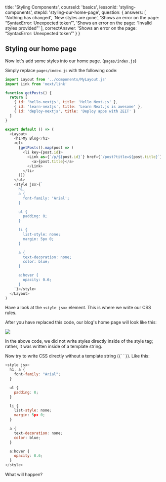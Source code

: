 
  title: 'Styling Components',
  courseId: 'basics',
  lessonId: 'styling-components',
  stepId: 'styling-our-home-page',
  question: {
    answers: [
      'Nothing has changed',
      'New styles are gone',
      'Shows an error on the page: “SyntaxError: Unexpected token”',
      'Shows an error on the page: “Invalid styles provided”'
    ],
    correctAnswer: 'Shows an error on the page: “SyntaxError: Unexpected token”'
  }
}

## Styling our home page

Now let's add some styles into our home page. (`pages/index.js`)

Simply replace `pages/index.js` with the following code:

```js
import Layout from '../components/MyLayout.js'
import Link from 'next/link'

function getPosts() {
  return [
    { id: 'hello-nextjs', title: 'Hello Next.js' },
    { id: 'learn-nextjs', title: 'Learn Next.js is awesome' },
    { id: 'deploy-nextjs', title: 'Deploy apps with ZEIT' }
  ]
}

export default () => (
  <Layout>
    <h1>My Blog</h1>
    <ul>
      {getPosts().map(post => (
        <li key={post.id}>
          <Link as={`/p/${post.id}`} href={`/post?title=${post.title}`}>
            <a>{post.title}</a>
          </Link>
        </li>
      ))}
    </ul>
    <style jsx>{`
      h1,
      a {
        font-family: 'Arial';
      }

      ul {
        padding: 0;
      }

      li {
        list-style: none;
        margin: 5px 0;
      }

      a {
        text-decoration: none;
        color: blue;
      }

      a:hover {
        opacity: 0.6;
      }
    `}</style>
  </Layout>
)
```

Have a look at the `<style jsx>` element. This is where we write our CSS rules.

After you have replaced this code, our blog's home page will look like this:

![](https://cloud.githubusercontent.com/assets/50838/25552915/f18f2f12-2c5a-11e7-97aa-4b9d4b9f95a7.png)

In the above code, we did not write styles directly inside of the style tag; rather, it was written inside of a template string.

Now try to write CSS directly without a template string (` {``} `). Like this:

```js
<style jsx>
  h1, a {
    font-family: "Arial";
  }

  ul {
    padding: 0;
  }

  li {
    list-style: none;
    margin: 5px 0;
  }

  a {
    text-decoration: none;
    color: blue;
  }

  a:hover {
    opacity: 0.6;
  }
</style>
```

What will happen?

